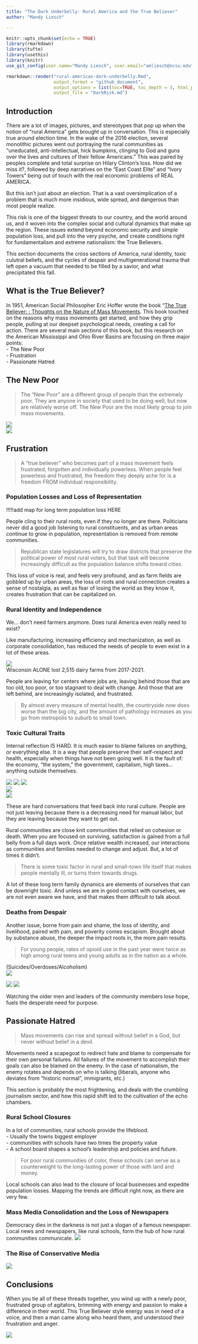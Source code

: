 ```yaml
---
title: "The Dark Underbelly: Rural America and the True Believer"
author: "Mandy Liesch"

---
```


```r
knitr::opts_chunk$set(echo = TRUE)
library(rmarkdown)
library(tufte)
library(usethis)
library(knitr)
use_git_config(user.name="Mandy Liesch", user.email="amliesch@ncsu.edu")
```

```r
rmarkdown::render("rural-americas-dark-underbelly.Rmd", 
                  output_format = "github_document", 
                  output_options = list(toc=TRUE, toc_depth = 3, html_preview=FALSE), 
                  output_file = "DarkRisk.md")
```

## Introduction

There are a lot of images, pictures, and stereotypes that pop up when the notion of "rural America" gets brought up in conversation. This is especially true around election time. In the wake of the 2016 election, several monolithic pictures went out portraying the rural communities as "uneducated, anti-intellectual, hick bumpkins, clinging to God and guns over the lives and cultures of their fellow Americans." This was paired by peoples complete and total surprise on Hilary Clinton's loss. How did we miss it?, followed by deep narratives on the "East Coast Elite" and "Ivory Towers" being out of touch with the real economic problems of REAL AMERICA.

But this isn't just about an election. That is a vast oversimplication of a problem that is much more insidious, wide spread, and dangerous than most people realize. 

This risk is one of the biggest threats to our country, and the world around us, and it woven into the complex social and cultural dynamics that make up the region. These issues extend beyond economic security and simple population loss, and pull into the very psyche, and create conditions right for fundamentalism and extreme nationalism: the True Believers.  

This section documents the cross sections of America, rural identity, toxic culutral beliefs, and the cycles of despair and multigenerational trauma that left open a vacuum that needed to be filled by a savior, and what precipitated this fall.

## What is the True Believer?
In 1951, American Social Philosopher Eric Hoffer wrote the book "[The True Believer: : Thoughts on the Nature of Mass Movements ](https://en.wikipedia.org/wiki/The_True_Believer). This book touched on the reasons why mass movements get started, and how they grip people, pulling at our deepset psychological needs, creating a call for action. There are several main sections of this book, but this research on the American Mississippi and Ohio River Basins are focusing on three major points:  
- The New Poor  
- Frustration  
- Passionate Hatred  

## The New Poor
> The “New Poor” are a different group of people than the extremely poor. They are anyone in society that used to be doing well, but now are relatively worse
off. The New Poor are the most likely group to join mass movements.

![](images/farmjobloss.jpg)  
![](images/manufacturingloss.jpg)  


## Frustration
> A “true believer” who becomes part of a mass movement feels frustrated, forgotten and individually powerless. When people feel powerless and frustrated, the freedom they deeply ache for is a freedom FROM individual responsibility.

### Population Losses and Loss of Representation   

!!!!!add map for long term population loss HERE

People cling to their rural roots, even if they no longer are there. Politicians never did a good job listening to rural constituents, and as urban areas continue to grow in population, representation is removed from remote communities. 

>Republican state legislatures will try to draw districts that preserve the political power of most rural voters, but that task will become increasingly difficult as the population balance shifts toward cities.

This loss of voice is real, and feels very profound, and as farm fields are gobbled up by urban areas, the loss of roots and rural connection creates a sense of nostalgia, as well as fear of losing the world as they know it, creates frustration that can be capitalized on. 

### Rural Identity and Independence 
We... don't need farmers anymore. Does rural America even really need to exist?

Like manufacturing, increasing efficiency and mechanization, as well as corporate consolidation, has reduced the needs of people to even exist in a lot of these areas. 

![](images/croplandCons.jpg)  
Wisconsin ALONE lost 2,515 dairy farms from 2017-2021. 

People are leaving for centers where jobs are, leaving behind those that are too old, too poor, or too stagnant to deal with change. And those that are left behind, are increasingly isolated, and frustrated.

>By almost every measure of mental health, the countryside now does worse than the big city, and the amount of pathology increases as you go from metropolis to suburb to small town. 

### Toxic Cultural Traits
Internal reflection IS HARD. It is much easier to blame failures on anything, or everything else. It is a way that people preserve their self-respect and health, especially when things have not been going well. It is the fault of: the economy, “the system,” the government, capitalism, high taxes… anything outside themselves. 

![](images/drtaber1.jpg)
![](images/drtaber2.jpg)
![](images/drtaber3.jpg)  
![](images/drtaber4.jpg)  
![](images/drtaber5.jpg)  

These are hard conversations that feed back into rural culture. People are not just leaving because there is a decreasing need for manual labor, but they are leaving because they want to get out. 

Rural communities are close knit communities that relied on cohesion or death. When you are focused on surviving, satisfaction is gained from a full belly from a full days work. Once relative wealth increased, our interactions as communities and families needed to change and adjust. But, a lot of times it didn't. 

>There is some toxic factor in rural and small-town life itself that makes people mentally ill, or turns them towards drugs.

A lot of these long term family dynamics are elements of ourselves that can be downright toxic. And unless we are in good contact with ourselves, we are not even aware we have, and that makes them difficult to talk about. 

### Deaths from Despair

Another issue, borne from pain and shame, the loss of identity, and livelihood, paired with pain, and poverity comes escapism. Brought about by substance abuse, the deeper the impact roots in, the more pain results.

>For young people, rates of opioid use in the past year were twice as high among rural teens and young adults as in the nation as a whole.

 
(Suicides/Overdoses/Alcoholism)  
![](images/suicide.jpg)  

![](images/drugOD.jpg) 
![](images/alcoholDeaths.jpg) 

Watching the older men and leaders of the community members lose hope, fuels the desperate need for purpose. 


## Passionate Hatred  
>Mass movements can rise and spread without belief in a God, but never without belief in a devil. 


Movements need a scapegoat to redirect hate and blame to compensate for their own personal failures.  All failures of the movement to accomplish their goals can also be blamed on the enemy. In the case of nationalism, the enemy rotates and depends on who is talking (liberals, anyone who deviates from "historic normal", immigrants, etc.) 

This section is probably the most frightening, and deals with the crumbling journalism sector, and how this rapid shift led to the cultivation of the echo chambers.

### Rural School Closures
In a lot of communities, rural schools provide the lifeblood.  
- Usually the towns biggest employer  
- communities with schools have two times the property value  
- A school board shapes a school’s leadership and policies and future.

>For poor rural communities of color, these schools can serve as a counterweight to the long-lasting power of those with land and money. 

Local schools can also lead to the closure of local businesses and expedite population losses. Mapping the trends are difficult right now, as there are very few. 

### Mass Media Consolidation and the Loss of Newspapers 
Democracy dies in the darkness is not just a slogan of a famous newspaper. Local news and newspapers, like rural schools, form the hub of how rural communities communicate. 
![](images/disappearingNews.png) 


### The Rise of Conservative Media
![](images/hyperpartisanMedia.JPG)


## Conclusions
When you tie all of these threads together, you wind up with a newly poor, frustrated group of agitators, brimming with energy and passion to make a difference in their world. This True Believer style energy was in need of a voice, and then a man came along who heard them, and understood their frustration and anger.


![](images/trumpsSupport.jpg)  

